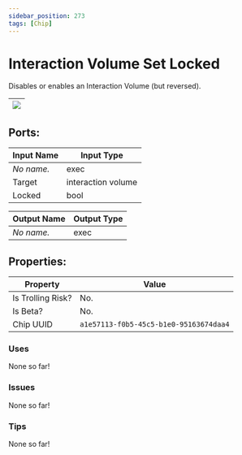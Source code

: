 ```yaml
---
sidebar_position: 273
tags: [Chip]
---
```


# Interaction Volume Set Locked


Disables or enables an Interaction Volume (but reversed).

| ![](https://images-ext-2.discordapp.net/external/MPmIaQzlEPmgGWlgi-WxBBXt0Bjv_zWPkg1y1f_sy3s/https/www.recroomcircuits.com/image/circuit/absolute-value?width=206&height=108) |
|-----|

## Ports:

| Input Name | Input Type |
|-----------|-----------|
| *No name.* | exec |
| Target | interaction volume |
| Locked | bool |

| Output Name | Output Type |
|-----------|-----------|
| *No name.* | exec |

## Properties:

| Property  | Value |
|-------------------|-----------|
| Is Trolling Risk? | No. |
| Is Beta? | No. |
| Chip UUID | `a1e57113-f0b5-45c5-b1e0-95163674daa4` |

### Uses
None so far!

### Issues
None so far!

### Tips
None so far!

